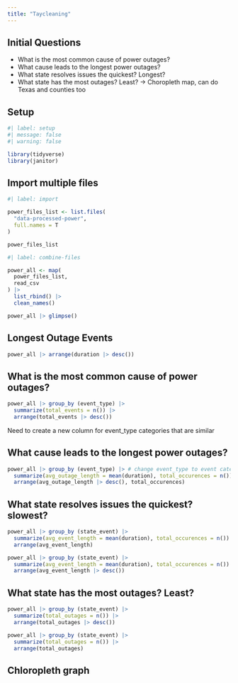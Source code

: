 ```yaml
---
title: "Taycleaning"
---
```


## Initial Questions

- What is the most common cause of power outages?
- What cause leads to the longest power outages?
- What state resolves issues the quickest? Longest?
- What state has the most outages? Least? -> Choropleth map, can do Texas and counties too

## Setup

```r
#| label: setup
#| message: false
#| warning: false

library(tidyverse)
library(janitor)
```

## Import multiple files

```r
#| label: import

power_files_list <- list.files(
  "data-processed-power",
  full.names = T
)

power_files_list
```

```r
#| label: combine-files

power_all <- map(
  power_files_list,
  read_csv
) |>
  list_rbind() |>
  clean_names()

power_all |> glimpse()
```

## Longest Outage Events

```r
power_all |> arrange(duration |> desc()) 
```


## What is the most common cause of power outages?

```r
power_all |> group_by (event_type) |> 
  summarize(total_events = n()) |> 
  arrange(total_events |> desc())
```
Need to create a new column for event_type categories that are similar

## What cause leads to the longest power outages?

```r
power_all |> group_by (event_type) |> # change event_type to event category
  summarize(avg_outage_length = mean(duration), total_occurences = n()) |> 
  arrange(avg_outage_length |> desc(), total_occurences)
```

## What state resolves issues the quickest? slowest?

```r
power_all |> group_by (state_event) |> 
  summarize(avg_event_length = mean(duration), total_occurences = n()) |> 
  arrange(avg_event_length)
```

```r
power_all |> group_by (state_event) |> 
  summarize(avg_event_length = mean(duration), total_occurences = n()) |> 
  arrange(avg_event_length |> desc())
```

## What state has the most outages? Least?

```r
power_all |> group_by (state_event) |> 
  summarize(total_outages = n()) |> 
  arrange(total_outages |> desc())
```

```r
power_all |> group_by (state_event) |> 
  summarize(total_outages = n()) |> 
  arrange(total_outages)
```

## Chloropleth graph

